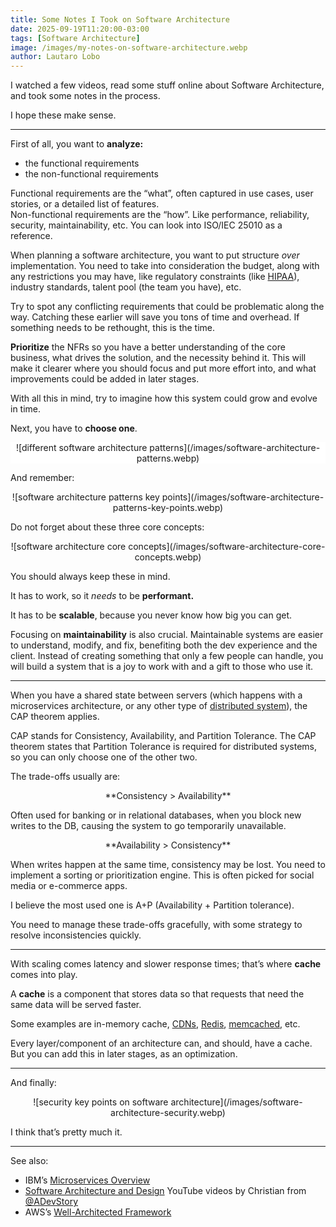 ```yaml
---
title: Some Notes I Took on Software Architecture
date: 2025-09-19T11:20:00-03:00
tags: [Software Architecture]
image: /images/my-notes-on-software-architecture.webp
author: Lautaro Lobo
---
```



I watched a few videos, read some stuff online about Software Architecture, and took some notes in the process.

I hope these make sense.

<hr> </hr>

First of all, you want to **analyze:**  
- the functional requirements  
- the non-functional requirements

Functional requirements are the “what”, often captured in use cases, user stories, or a detailed list of features.  
Non-functional requirements are the “how”. Like performance, reliability, security, maintainability, etc. You can look into ISO/IEC 25010 as a reference.

When planning a software architecture, you want to put structure _over_ implementation. You need to take into consideration the budget, along with any restrictions you may have, like regulatory constraints (like [HIPAA](https://www.hhs.gov/hipaa/for-professionals/security/laws-regulations/index.html)), industry standards, talent pool (the team you have), etc.

Try to spot any conflicting requirements that could be problematic along the way. Catching these earlier will save you tons of time and overhead. If something needs to be rethought, this is the time.

**Prioritize** the NFRs so you have a better understanding of the core business, what drives the solution, and the necessity behind it. This will make it clearer where you should focus and put more effort into, and what improvements could be added in later stages.

With all this in mind, try to imagine how this system could grow and evolve in time.

Next, you have to **choose one**.

<center>
  <div style="background-color:white;width:fit-content;max-width:720px;">
    ![different software architecture patterns](/images/software-architecture-patterns.webp)
  </div>
</center>

And remember:

<center>
  <div style="width:fit-content;max-width:520px;">
    ![software architecture patterns key points](/images/software-architecture-patterns-key-points.webp)
  </div>
</center>

Do not forget about these three core concepts:

<center>
  <div style="width:fit-content;max-width:810px;">
    ![software architecture core concepts](/images/software-architecture-core-concepts.webp)
  </div>
</center>

You should always keep these in mind.

It has to work, so it _needs_ to be **performant.**

It has to be **scalable**, because you never know how big you can get.

Focusing on **maintainability** is also crucial. Maintainable systems are easier to understand, modify, and fix, benefiting both the dev experience and the client. Instead of creating something that only a few people can handle, you will build a system that is a joy to work with and a gift to those who use it.

<hr></hr>

When you have a shared state between servers (which happens with a microservices architecture, or any other type of [distributed system](https://www.baeldung.com/cs/distributed-systems-guide)), the CAP theorem applies.

CAP stands for Consistency, Availability, and Partition Tolerance. The CAP theorem states that Partition Tolerance is required for distributed systems, so you can only choose one of the other two.

The trade-offs usually are:

<center>
  **Consistency > Availability**
</center>

Often used for banking or in relational databases, when you block new writes to the DB, causing the system to go temporarily unavailable.

<center>
  **Availability > Consistency**
</center>

When writes happen at the same time, consistency may be lost. You need to implement a sorting or prioritization engine. This is often picked for social media or e-commerce apps.

I believe the most used one is A+P (Availability + Partition tolerance).

You need to manage these trade-offs gracefully, with some strategy to resolve inconsistencies quickly.

<hr></hr>

With scaling comes latency and slower response times; that’s where **cache** comes into play.

A **cache** is a component that stores data so that requests that need the same data will be served faster.

Some examples are in-memory cache, [CDNs](https://www.cloudflare.com/learning/cdn/what-is-a-cdn/), [Redis](https://redis.io/), [memcached](https://memcached.org/), etc.

Every layer/component of an architecture can, and should, have a cache. But you can add this in later stages, as an optimization.

<hr></hr>

And finally:

<center>
  <div style="width:fit-content;max-width:520px;">
    ![security key points on software architecture](/images/software-architecture-security.webp)
  </div>
</center>

I think that’s pretty much it.

<hr></hr>

See also:

- IBM’s [Microservices Overview](https://www.ibm.com/think/topics/microservices)  
- [Software Architecture and Design](https://www.youtube.com/playlist?list=PL4JxLacgYgqTgS8qQPC17fM-NWMTr5GW6) YouTube videos by Christian from [@ADevStory](https://www.youtube.com/@ADevStory)  
- AWS’s [Well-Architected Framework](https://docs.aws.amazon.com/wellarchitected/latest/framework/welcome.html)

<Schema 
  title={frontmatter.title}
  url="https://lautarolobo.xyz/blog/some-notes-i-took-on-software-architecture"
  description="Software Architecture down to earth!"
  alternativeTitle="Introduction to Software Architecture"
  genre="Software Architecture"
  keywords="systems design,software architecture,software"
  wordcount="562"
  date={frontmatter.date}
  dateModified="2025-10-01T10:25:00-03:00"
/>
